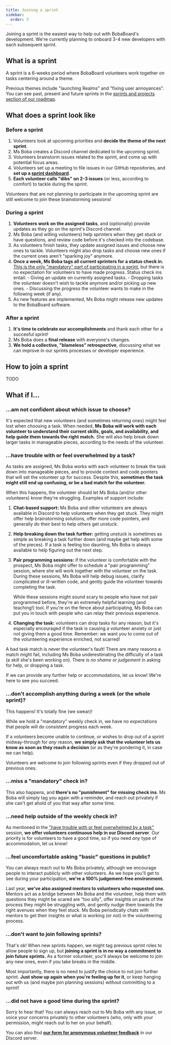 ```yaml
---
title: Joining a sprint
sidebar:
  order: 3
---
```



Joining a sprint is the easiest way to help out with BobaBoard's development.
We're currently planning to onboard 3-4 new developers with each subsequent
sprint.

## What is a sprint

A sprint is a 6-weeks period where BobaBoard volunteers work together on tasks
centering around a theme.

Previous themes include "launching Realms" and "fixing user annoyances". You can
see past, present and future sprints in the
[sprints and projects section of our roadmap](docs/project/roadmap/sprints-and-projects.mdx).

## What does a sprint look like

### Before a sprint

1. Volunteers look at upcoming priorities and **decide the theme of the next
   sprint**.
2. Ms Boba creates a Discord channel dedicated to the upcoming sprint.
3. Volunteers brainstorm issues related to the sprint, and come up with
   potential focus areas.
4. Volunteers set up a meeting to file issues in our GitHub repositories, and
   **set up a
   [sprint dashboard](https://github.com/orgs/BobaBoard/projects/7)**.
5. **Each volunteer calls "dibs" on 2-3 issues** (or less, according to comfort)
   to tackle during the sprint.

<Aside type="note">

Volunteers that are not planning to participate in the upcoming sprint are still
welcome to join these brainstorming sessions!

</Aside>

### During a sprint

1. **Volunteers work on the assigned tasks**, and (optionally) provide updates
   as they go on the sprint's Discord channel.
2. Ms Boba (and willing volunteers) help sprinters when they get stuck or have
   questions, and review code before it's checked into the codebase.
3. As volunteers finish tasks, they update assigned issues and choose new ones
   to tackle. Volunteers might also drop tasks and choose new ones if the
   current ones aren't "sparking joy" anymore.
4. **Once a week, Ms Boba tags all current sprinters for a status check in.**
   <u>This is the only "mandatory" part of participating in a sprint</u>, but
   there is no expectation for volunteers to have made progress. Status check
   ins entail: - Giving an update on currently assigned tasks. - Dropping tasks
   the volunteer doesn't wish to tackle anymore and/or picking up new ones. -
   Discussing the progress the volunteer wants to make in the following week (if
   any).
5. As new features are implemented, Ms Boba might release new updates to the
   BobaBoard software.

### After a sprint

1. **It's time to celebrate our accomplishments** and thank each other for a
   succesful sprint!
2. Ms Boba does a **final release** with everyone's changes.
3. **We hold a collective, "blameless" retrospective**, discussing what we can
   improve in our sprints processes or developer experience.

## How to join a sprint

TODO

## What if I...

### ...am not confident about which issue to choose?

It's expected that new volunteers (and sometimes returning ones) might feel lost
when choosing a task. When needed, **Ms Boba will work with each volunteer to
understand their current skills, goals, and availability, and help guide them
towards the right match.** She will also help break down larger tasks in
manageable pieces, according to the needs of the volunteer.

### ...have trouble with or feel overwhelmed by a task?

As tasks are assigned, Ms Boba works with each volunteer to break the task down
into manageable pieces, and to provide context and code pointers that will set
the volunteer up for success. Despite this, **sometimes the task might still end
up confusing, or be a bad match for the volunteer.**

When this happens, the volunteer should let Ms Boba (and/or other volunteers)
know they're struggling. Examples of support include:

1. **Chat-based support:** Ms Boba and other volunteers are always available in
   Discord to help volunteers when they get stuck. They might offer help
   brainstorming solutions, offer more code pointers, and generally do their
   best to help others get unstuck.
2. **Help breaking down the task further:** getting unstuck is sometimes as
   simple as breaking a task further down (and maybe get help with some of the
   pieces). If a task is feeling too daunting, Ms Boba is always available to
   help figuring out the next step.
3. **Pair programming sessions:** if the volunteer is comfortable with the
   prospect, Ms Boba might offer to schedule a "pair programming" session, where
   she will work together with the volunteer on the task. During these sessions,
   Ms Boba will help debug issues, clarify complicated or ill-written code, and
   gently guide the volunteer towards completing the task.

   While these sessions might sound scary to people who have not pair programmed
   before, they're an extremely helpful learning (and teaching!) tool. If you're
   on the fence about participating, Ms Boba can put you in touch with people
   who can relay their previous experience.

4. **Changing the task:** volunteers can drop tasks for any reason, but it's
   especially encouraged if the task is causing a volunteer anxiety or just not
   giving them a good time. Remember: we want you to come out of the
   volunteering experience enriched, not scarred!

<Aside type="note">

A bad task match is never the volunteer's fault! There are many reasons a match
might fail, including Ms Boba underestimating the difficulty of a task (a skill
she's been working on). There is _no shame or judgement_ in asking for help, or
dropping a task.

</Aside>

If we can provide any further help or accommodations, let us know! We're here to
see you succeed.

### ...don't accomplish anything during a week (or the whole sprint)?

This happens! It's totally fine (we swear)!

While we hold a "mandatory" weekly check in, we have no expectations that people
will do consistent progress each week.

If a volunteers become unable to continue, or wishes to drop out of a sprint
midway-through for _any_ reason, **we simply ask that the volunteer lets us know
as soon as they reach a decision** (or as they're pondering it, in case we can
help).

Volunteers are welcome to join following sprints even if they dropped out of
previous ones.

### ...miss a "mandatory" check in?

This also happens, and **there's no "punishment" for missing check ins**. Ms
Boba will simply tag you again with a reminder, and reach out privately if she
can't get ahold of you that way after some time.

### ...need help outside of the weekly check in?

As mentioned in the
["have trouble with or feel overwhelmed by a task"](#have-trouble-with-or-feel-overwhelmed-by-a-task)
session, **we offer volunteers continuous help in our Discord server**. Our
priority is for volunteers to have a good time, so if you need _any_ type of
accommodation, let us know!

### ...feel uncomfortable asking "basic" questions in public?

You can always reach out to Ms Boba privately, although we encourage people to
interact publicly with other volunteers. As we hope you'll get to see during
your participation, **we're a 100% judgement-free environment.**

Last year, **we've also assigned mentors to volunteers who requested one.**
Mentors act as a bridge between Ms Boba and the volunteer, help them with
questions they might be scared are "too silly", offer insights on parts of the
process they might be struggling with, and gently nudge them towards the right
avenues when they feel stuck. Ms Boba periodically chats with mentors to get
their insights or what is working (or not) in the volunteering process.

### ...don't want to join following sprints?

That's ok! When new sprints happen, we might tag previous sprint roles to allow
people to sign up, but **joining a sprint is in no way a commitment to join
future sprints.** As a former volunteer, you'll always be welcome to join any
new ones, even if you take breaks in the middle.

Most importantly, there is no need to justify the choice to not join further
sprint. **Just show up again when you're feeling up for it**, or keep hanging
out with us (and maybe join planning sessions) without committing to a sprint!

### ...did not have a good time during the sprint?

Sorry to hear that! You can always reach out to Ms Boba with any issue, or voice
your concerns privately to other volunteers (who, only with your permission,
might reach out to her on your behalf).

You can also find
[**our form for anonymous volunteer feedback**](https://discord.com/channels/755621267645923409/755621268094713888/1067955447421751336)
in our Discord server.
